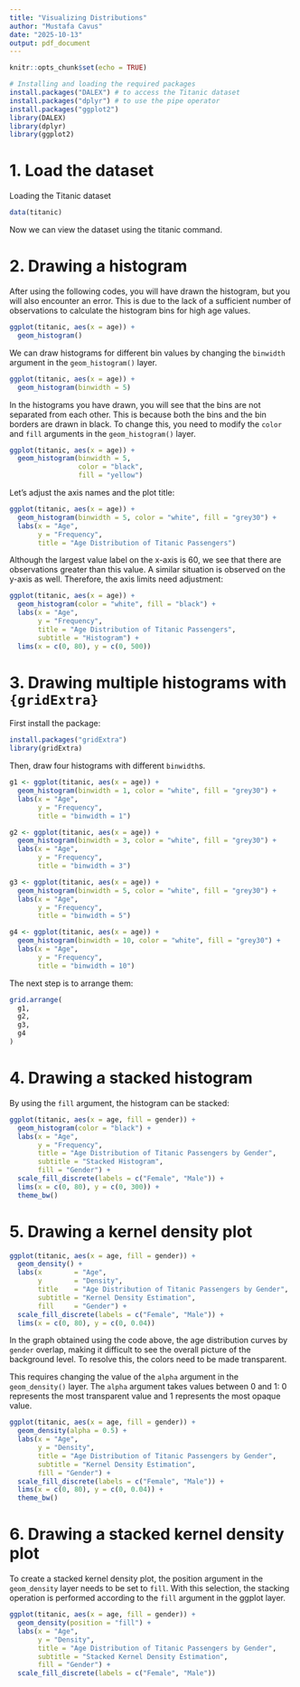 ```yaml
---
title: "Visualizing Distributions"
author: "Mustafa Cavus"
date: "2025-10-13"
output: pdf_document
---
```


```r
knitr::opts_chunk$set(echo = TRUE)
```

```r
# Installing and loading the required packages
install.packages("DALEX") # to access the Titanic dataset
install.packages("dplyr") # to use the pipe operator
install.packages("ggplot2")
library(DALEX)
library(dplyr)
library(ggplot2)
```

# 1. Load the dataset

Loading the Titanic dataset


```r
data(titanic)
```

Now we can view the dataset using the titanic command.

# 2. Drawing a histogram

After using the following codes, you will have drawn the histogram, but you will 
also encounter an error. This is due to the lack of a sufficient number of 
observations to calculate the histogram bins for high age values.

```r
ggplot(titanic, aes(x = age)) + 
  geom_histogram()
```

We can draw histograms for different bin values by changing the `binwidth` 
argument in the `geom_histogram()` layer.

```r
ggplot(titanic, aes(x = age)) + 
  geom_histogram(binwidth = 5)
```

In the histograms you have drawn, you will see that the bins are not 
separated from each other. This is because both the bins and the bin borders 
are drawn in black. To change this, you need to modify the `color` and `fill` 
arguments in the `geom_histogram()` layer.

```r
ggplot(titanic, aes(x = age)) + 
  geom_histogram(binwidth = 5, 
                 color = "black", 
                 fill = "yellow")
```

Let's adjust the axis names and the plot title:

```r
ggplot(titanic, aes(x = age)) + 
  geom_histogram(binwidth = 5, color = "white", fill = "grey30") + 
  labs(x = "Age", 
       y = "Frequency",
       title = "Age Distribution of Titanic Passengers")

```

Although the largest value label on the x-axis is 60, we see that there are 
observations greater than this value. A similar situation is observed on the 
y-axis as well. Therefore, the axis limits need adjustment:

```r
ggplot(titanic, aes(x = age)) + 
  geom_histogram(color = "white", fill = "black") +
  labs(x = "Age", 
       y = "Frequency",
       title = "Age Distribution of Titanic Passengers",
       subtitle = "Histogram") + 
  lims(x = c(0, 80), y = c(0, 500))
```

# 3. Drawing multiple histograms with `{gridExtra}`

First install the package:

```r
install.packages("gridExtra")
library(gridExtra)
```

Then, draw four histograms with different `binwidth`s.

```r
g1 <- ggplot(titanic, aes(x = age)) + 
  geom_histogram(binwidth = 1, color = "white", fill = "grey30") + 
  labs(x = "Age", 
       y = "Frequency",
       title = "binwidth = 1")

g2 <- ggplot(titanic, aes(x = age)) + 
  geom_histogram(binwidth = 3, color = "white", fill = "grey30") + 
  labs(x = "Age", 
       y = "Frequency",
       title = "binwidth = 3")

g3 <- ggplot(titanic, aes(x = age)) + 
  geom_histogram(binwidth = 5, color = "white", fill = "grey30") + 
  labs(x = "Age", 
       y = "Frequency",
       title = "binwidth = 5")

g4 <- ggplot(titanic, aes(x = age)) + 
  geom_histogram(binwidth = 10, color = "white", fill = "grey30") + 
  labs(x = "Age", 
       y = "Frequency",
       title = "binwidth = 10")
```

The next step is to arrange them:

```r
grid.arrange(
  g1,
  g2,
  g3, 
  g4
)
```

# 4. Drawing a stacked histogram

By using the `fill` argument, the histogram can be stacked:

```r
ggplot(titanic, aes(x = age, fill = gender)) + 
  geom_histogram(color = "black") +
  labs(x = "Age", 
       y = "Frequency",
       title = "Age Distribution of Titanic Passengers by Gender",
       subtitle = "Stacked Histogram",
       fill = "Gender") + 
  scale_fill_discrete(labels = c("Female", "Male")) +
  lims(x = c(0, 80), y = c(0, 300)) + 
  theme_bw()
```

# 5. Drawing a kernel density plot

```r
ggplot(titanic, aes(x = age, fill = gender)) + 
  geom_density() +
  labs(x        = "Age", 
       y        = "Density",
       title    = "Age Distribution of Titanic Passengers by Gender",
       subtitle = "Kernel Density Estimation",
       fill     = "Gender") + 
  scale_fill_discrete(labels = c("Female", "Male")) +
  lims(x = c(0, 80), y = c(0, 0.04))
```

In the graph obtained using the code above, the age distribution curves by 
`gender` overlap, making it difficult to see the overall picture of the 
background level. To resolve this, the colors need to be made transparent. 

This requires changing the value of the `alpha` argument in the `geom_density()` 
layer. The `alpha` argument takes values between 0 and 1: 0 represents the most 
transparent value and 1 represents the most opaque value.

```r
ggplot(titanic, aes(x = age, fill = gender)) + 
  geom_density(alpha = 0.5) +
  labs(x = "Age", 
       y = "Density",
       title = "Age Distribution of Titanic Passengers by Gender",
       subtitle = "Kernel Density Estimation",
       fill = "Gender") + 
  scale_fill_discrete(labels = c("Female", "Male")) +
  lims(x = c(0, 80), y = c(0, 0.04)) + 
  theme_bw()
```

# 6. Drawing a stacked kernel density plot

To create a stacked kernel density plot, the position argument in the 
`geom_density` layer needs to be set to `fill`. With this selection, the 
stacking operation is performed according to the `fill` argument in the 
ggplot layer.

```r
ggplot(titanic, aes(x = age, fill = gender)) + 
  geom_density(position = "fill") +
  labs(x = "Age", 
       y = "Density",
       title = "Age Distribution of Titanic Passengers by Gender",
       subtitle = "Stacked Kernel Density Estimation",
       fill = "Gender") + 
  scale_fill_discrete(labels = c("Female", "Male"))  
```







